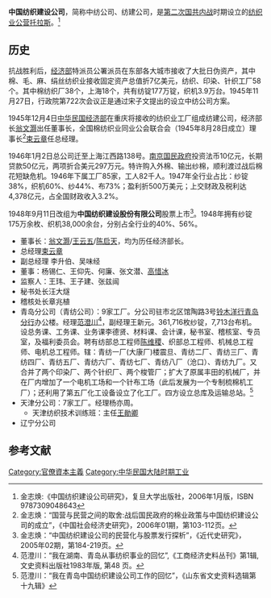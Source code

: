 '''中国纺织建设公司'''，简称中纺公司、纺建公司，是[[第二次国共内战|第二次国共内战]]时期设立的[[纺织业|纺织业]][[公營|公营]][[托拉斯|托拉斯]]。<ref>金志焕:《中国纺织建设公司研究》，复旦大学出版社，2006年1月版，ISBN 9787309048643 </ref>
==历史==
抗战胜利后，[[中华民国经济部|经济部]]特派员公署派员在东部各大城市接收了大批日伪资产，其中棉、毛、麻、绢丝纺织业接收固定资产总值折7亿美元，纺织、印染、针织工厂58个。其中棉纺织厂38个，上海18个，共有纺锭177万锭，织机3.9万台。1945年11月27日，行政院第722次会议正是通过宋子文提出的设立中纺公司方案。<p>1945年12月4日[[中华民国经济部|中华民国经济部]]在重庆将接收的纺织业工厂组成纺建公司，经济部长[[翁文灏|翁文灏]]出任董事长，全国棉纺织业同业公会联合会（1945年8月28日成立）理事长<ref>金志焕：“国营与民营之间的取舍:战后国民政府的棉业政策与中国纺织建设公司的成立”，《中国社会经济史研究》，2006年01期，第103-112页。</ref>[[束云章|束云章]]任总经理。<p>1946年1月2日总公司迁至上海江西路138号。[[南京国民政府|南京国民政府]]投资法币10亿元，长期贷款50亿元，两项折合美元297万元。特许购入外棉、输出纱棉，顺利渡过战后棉花短缺危机。1946年下属工厂85家，工人82千人。1947年全行业占比：纱锭38%，织机60%、纱44%、布73%；盈利折500万美元；上交财政及税利达4,378亿元，占全国财政收入3.2%。<p>1948年9月11日改组为'''中国纺织建设股份有限公司'''股票上市<ref>金志焕：“中国纺织建设公司的民营化与股票发行探析”，《近代史研究》，2005年02期，第184-219页。</ref>。1948年拥有纱锭175万余枚、织机38,000余台，分别占全行业的40%、56%。

* 董事长：[[翁文灏|翁文灏]]/[[王云五|王云五]]/[[陈启天|陈启天]]，均为历任经济部长。
* 总经理[[束云章|束云章]]
* 副总经理 李升伯、吴味经
* 董事：杨锡仁、王仰先、何廉、张文潜、[[高惜冰|高惜冰]]
* 监察人：王玮、王子建、张兹闿
* 秘书处长汪大燧
* 稽核处长章兆植
* 青岛分公司（青纺公司）：9家工厂。分公司驻市北区馆陶路3号[[铃木洋行青岛分行|铃木洋行青岛分行]]办公楼。经理[[范澄川|范澄川]]<ref>范澄川：“我在湖南、青岛从事纺织事业的回忆”,《工商经济史料丛刊》第1辑, 文史资料出版社1983年版, 第48 页。</ref>，副经理王新元。361,716枚纱锭，7,713台布机。设总务课、工务课、业务课李德贤、材料课、会计课，秘书室、稽核室、专员室，及福利委员会。聘有纺部总工程师[[陈维稷|陈维稷]]、织部总工程师、机械总工程师、电机总工程师。辖：青纺一厂(大康厂)楼震旦、青纺二厂、青纺三厂、青纺四厂、青纺五厂、青纺六厂、青纺七厂、青纺八厂（沧口）、青纺九厂。又合并了两个印染厂、两个针织厂、两个梭管厂；扩大了原属丰田的机械厂，并在厂内增加了一个电机工场和一个针布工场（此后发展为一个专制梳棉机工厂）；还利用了第五厂化工设备设立了化工厂。四方设立总库及运输总站。<ref>范澄川：“我在青岛中国纺织建设公司工作的回忆”，《山东省文史资料选辑第十九辑》</ref>
* 天津分公司：7家工厂。经理杨亦周。
** 天津纺织技术训练班：主任[[王勛卿|王勛卿]]
* 辽宁分公司

==参考文献==
<references/>
[[Category:官僚資本主義|Category:官僚資本主義]]
[[Category:中华民国大陆时期工业|Category:中华民国大陆时期工业]]